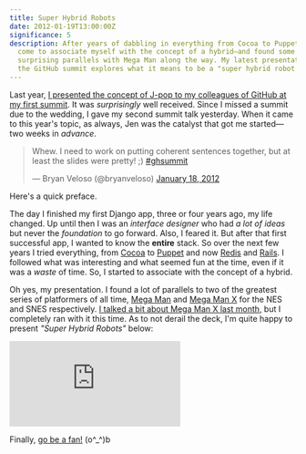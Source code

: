 ```yaml
---
title: Super Hybrid Robots
date: 2012-01-19T13:00:00Z
significance: 5
description: After years of dabbling in everything from Cocoa to Puppet, I've
  come to associate myself with the concept of a hybrid—and found some
  surprising parallels with Mega Man along the way. My latest presentation at
  the GitHub summit explores what it means to be a "super hybrid robot."
---
```


Last year, [I presented the concept of J-pop to my colleagues of GitHub at my first summit][1]. It was _surprisingly_ well received. Since I missed a summit due to the wedding, I gave my second summit talk yesterday. When it came to this year's topic, as always, Jen was the catalyst that got me started—two weeks in _advance_.

<blockquote class="twitter-tweet"><p>Whew. I need to work on putting coherent sentences together, but at least the slides were pretty! ;) <a href="https://twitter.com/search/%2523ghsummit">#ghsummit</a></p>&mdash; Bryan Veloso (@bryanveloso) <a href="https://twitter.com/bryanveloso/status/159751779964301312" data-datetime="2012-01-18T21:39:27+00:00">January 18, 2012</a></blockquote>
<script src="//platform.twitter.com/widgets.js" charset="utf-8"></script>

Here's a quick preface.

The day I finished my first Django app, three or four years ago, my life changed. Up until then I was an _interface designer_ who had _a lot of ideas_ but never the _foundation_ to go forward. Also, I feared it. But after that first successful app, I wanted to know the **entire** stack. So over the next few years I tried everything, from [Cocoa][2] to [Puppet][3] and now [Redis][4] and [Rails][5]. I followed what was interesting and what seemed fun at the time, even if it was a _waste_ of time. So, I started to associate with the concept of a hybrid.

Oh yes, my presentation. I found a lot of parallels to two of the greatest series of platformers of all time, [Mega Man][6] and [Mega Man X][7] for the NES and SNES respectively. [I talked a bit about Mega Man X last month][8], but I completely ran with it this time. As to not derail the deck, I'm quite happy to present _"Super Hybrid Robots"_ below:

<div class="embed-container"> <iframe src="https://player.vimeo.com/video/35558445?byline=0&amp;portrait=0" frameborder="0" webkitAllowFullScreen="webkitAllowFullScreen" mozallowfullscreen="mozallowfullscreen" allowFullScreen="allowFullScreen"></iframe> </div>

<div class="speakerdeck-container"><script src="https://speakerdeck.com/embed/4f187c6bac94e8008c00e33b.js"> </script></div>

Finally, [go be a fan!][9] (o^_^)b

[1]: http://avalonstar.com/legacy/blog/2011/feb/14/music-morning-musume/
[2]: http://developer.apple.com/technologies/mac/cocoa.html
[3]: http://puppetlabs.com/
[4]: http://redis.io/
[5]: http://rubyonrails.org/
[6]: http://en.wikipedia.org/wiki/Mega_Man
[7]: http://en.wikipedia.org/wiki/Mega_Man_X
[8]: http://avalonstar.com/journal/2011/dec/22/spoon-feeding/
[9]: http://speakerdeck.com/u/bryan/p/super-hybrid-robots
